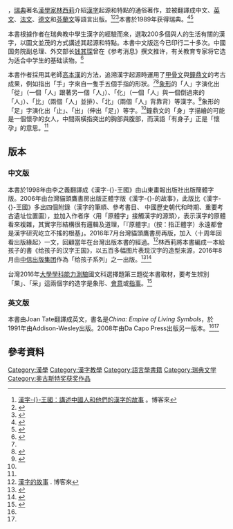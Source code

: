 {{TA
|T=zh-hans:汉字王国; zh:漢字王國; zh-tw:漢字的故事;
|1=zh-hans:汉字王国; zh:漢字王國; zh-tw:漢字的故事;
}}
{{Infobox book
|書名      = Tecknens rike: en berättelse om kineserna och deras skrivtecken
|圖像      = <!-- [[File:圖片|200px]] -->
|圖像說明  = 
|作者      = Cecilia Lindqvist（[[林西莉|林西莉]]）
|原名      = 
|中文書名  = 汉字-{}-王国（簡體中文）<br/>漢字的-{}-故事（正體中文）
|譯者      = 李之義
|插圖      = 31
|封面設計  = 
|出版地    = 瑞典[[斯德哥爾摩|斯德哥爾摩]]
|語言      = [[瑞典語|瑞典語]]
|系列      = 
|題材      = [[漢字|漢字]]
|類型      = 
|出版者    = Bonniers（瑞典語）。<br/>山東畫報出版社（簡體中文）。<br/>貓頭鷹書房（正體中文）
|出版日期  = 1989年
|中文版    = 1998年（簡體中文）。<br/>2006年3月27日（正體中文）。
|媒介      = 
|頁數      = 424頁（瑞典語）。<br/>350頁（簡體中文）。<br/>428頁（正體中文）。
|開本      = 
|isbn      = 9789134508576<ref name="Lindqvist1995">{{cite book|author=Cecilia Lindqvist|title=Tecknens rike: en berättelse om kineserna och deras skrivtecken|url=http://books.google.com/books?id=2v8mAQAACAAJ|year=1989年|publisher=Bonniers|isbn=978-91-34-50857-6}}</ref><br/>
978-7-80603-320-3（簡體中文）<ref name="Lindqvist1998">{{cite book|author=林西莉|title=汉字-{}-王国: 讲述中国人和他们的汉字的故事| url=http://books.google.com/books?id=TslGPAAACAAJ|date=1998年|publisher=山東畫報出版社|isbn=978-7-80603-320-3}}</ref><br/>9867415892（正體中文）<ref name="博客來">[http://www.books.com.tw/products/0010325245 漢字-{}-的故事] {{Wayback|url=http://www.books.com.tw/products/0010325245 |date=20160913064825 }}。博客來</ref>
|oclc      =  <!-- OCLC -->
|杜威十進制圖書分類法= 
|美國國會圖書館圖書分類法= 
|上一部作品= 
|下一部作品= 
|引用      = 
|被引用    = 
}}
{{作品名稱|name=Tecknens rike: en berättelse om kineserna och deras skrivtecken| lang=sv|cn=汉字王国|tw=漢字的故事}}，[[瑞典|瑞典]]著名[[漢學家|漢學家]][[林西莉|林西莉]]介紹[[漢字|漢字]]起源和特點的通俗著作，並被翻譯成中文、[[英文|英文]]、[[法文|法文]]、[[德文|德文]]和[[芬蘭文|芬蘭文]]等語言出版。<ref>[http://www.books.com.tw/products/CN10094522 漢字-{}-王國︰講述中國人和他們的漢字的故事] {{Wayback|url=http://www.books.com.tw/products/CN10094522 |date=20160913081949 }}。博客來</ref><ref name="LindqvistTate">{{cite book|author1=Cecilia Lindqvist|author2=Joan Tate|title=''China: Empire of Living Symbols''|url=http://books.google.com/books?id=xPwqMAYrL2gC|
location=Reading, Mass. |publisher=Addison-Wesley| date=August 1991 |isbn=978-0-201-57009-0|language=en}}</ref><ref name="Lindqvist1990">{{cite book|author=Cecilia Lindqvist|title=Eine Welt aus Zeichen: über die Chinesen und ihre Schrift|url=http://books.google.com/books?id=JPAgcgAACAAJ|date=1990年|location=München | publisher=Droemer Knaur|isbn=978-3-426-26482-9|language=de}}</ref>本書於1989年获得瑞典{{link-en|奥古斯特文学奖|August Prize}}。<ref>{{Cite news | url=http://news.xinhuanet.com/herald/2015-05/11/c_134228894.htm | title=林西莉：为《汉字王国》跑考古工地 | publisher=新华网 | date=2015-05-11 | access-date=2016-08-30 | archive-url=https://web.archive.org/web/20170305062903/http://news.xinhuanet.com/herald/2015-05/11/c_134228894.htm | archive-date=2017-03-05 | dead-url=no }}</ref><ref>{{cite web | url=http://www.augustpriset.se/bidrag/tecknens-rike | title=Tecknens rike | publisher=奥古斯特奖 | language=sv | access-date=2016-08-30 | archive-url=https://web.archive.org/web/20160911143926/http://www.augustpriset.se/bidrag/tecknens-rike | archive-date=2016-09-11 | dead-url=no }}</ref>

本書根據作者在瑞典教中學生漢字的經驗而來，選取200多個與人的生活有關的漢字，以圖文並茂的方式講述其起源和特點。本書中文版迄今已印行二十多次。中國国务院副总理、外交部长[[钱其琛|钱其琛]]曾在《参考消息》撰文推许，有关教育专家将它选为适合中学生的基础读物。<ref name="文汇报">{{cite news|url=http://www.whb.cn/zhuzhan/bihui/20160824/66924.html|title=林西莉笔下的中国|date=2016-08-24|newspaper=[[文匯報_(上海)|文汇报]]|access-date=2018-06-11|archive-url=https://web.archive.org/web/20180612143335/http://www.whb.cn/zhuzhan/bihui/20160824/66924.html|archive-date=2018-06-12|dead-url=no}}</ref>

本書作者採用其老師[[高本漢|高本漢]]的方法，追溯漢字起源時運用了[[甲骨文|甲骨文]]與[[鐘鼎文|鐘鼎文]]的考古成果，例如指出「手」字來自一隻手五個手指的形狀。<ref name="文汇报"/><ref>{{Cite web|url=http://www.publishersweekly.com/978-0-201-57009-0|title=Nonfiction Book Review: China: Empire of Living Symbols by Cecilia Lindqvist, Author  Addison Wesley Publishing Company $39.9 (423p) ISBN 978-0-201-57009-0|publisher=《[[出版者周刊|出版者周刊]]》|access-date=2016-08-29|archive-url=https://web.archive.org/web/20161013161710/http://www.publishersweekly.com/978-0-201-57009-0|archive-date=2016-10-13|dead-url=no}}</ref>[[象形|象形]]的「人」字演化出「從」（一個「人」跟著另一個「人」）、「化」（一個「人」與一個倒過來的「人」）、「比」（兩個「人」並排）、「北」（兩個「人」背靠背）等漢字。<ref name="LindqvistTate2008">{{cite book|author1=Cecilia Lindqvist|author2=Joan Tate|title=China: Empire of Living Symbols|url=http://books.google.com/books?id=UF__AgAAQBAJ&pg=PA26|year=2008|publisher=Da Capo Press| isbn=978-0-306-81609-3}}</ref>{{rp|26}}象形的「足」字演化出「止」、「出」（伸出「足」）等字。<ref name="LindqvistTate2008"/>{{rp|40}}鐘鼎文的「身」字描繪的可能是一個懷孕的女人，中間兩橫指突出的胸部與腹部，而漢語「有身子」正是「懷孕」的意思。<ref name="LindqvistTate2008"/>{{rp|41}}

==版本==
===中文版===
本書於1998年由李之義翻譯成《漢字-{}-王國》由山東畫報出版社出版簡體字版。2006年由台灣貓頭鷹書房出版正體字版《漢字-{}-的故事》，此版比《漢字-{}-王國》多出四個附錄（漢字的筆順、參考書目、 中國歷史朝代和時期、重要考古遺址位置圖），並加入作者序〈用「原體字」接觸漢字的源頭〉，表示漢字的原體看來複雜，其實字形結構很有邏輯及道理，「『原體字』（按：指正體字）永遠都會是漢字研究屹立不搖的根基」。2016年7月台灣貓頭鷹書房再版，加入〈十周年回看出版緣起〉一文，回顧當年在台灣出版本書的經過。<ref>[http://www.books.com.tw/products/0010723060 漢字的故事] {{Wayback|url=http://www.books.com.tw/products/0010723060 |date=20160818182128 }}. 博客來</ref>林西莉將本書編成一本給孩子的書《给孩子的汉字王国》，以五百多幅图片表现汉字的造型来源，2016年8月由[[中信出版集团|中信出版集团]]作為「给孩子系列」之一出版。<ref>{{Cite book| url=https://www.amazon.cn/%E5%9B%BE%E4%B9%A6/dp/B01K6DWBXY| title=《给孩子的汉字王国》| page=304页| isbn=9787508664972| location=北京市| publisher=中信出版集团| date=2016年8月29日| access-date=2016-08-30| archive-url=https://web.archive.org/web/20160911001743/https://www.amazon.cn/%E5%9B%BE%E4%B9%A6/dp/B01K6DWBXY| archive-date=2016-09-11| dead-url=no}}</ref><ref>{{Cite web | url=http://book.jyb.cn/mjys/201608/t20160829_670602.html | title=林西莉：給孩子的漢字王國 | date=2016年8月29日 | publisher=中國教育新聞網 | access-date=2016-08-30 | archive-url=https://web.archive.org/web/20160920190828/http://book.jyb.cn/mjys/201608/t20160829_670602.html | archive-date=2016-09-20 | dead-url=no }}</ref>

台灣2016年[[大學學科能力測驗|大學學科能力測驗]]國文科選擇題第三題從本書取材，要考生辨別「果」、「采」這兩個字的造字是象形、[[會意|會意]]或[[指事|指事]]。<ref>{{Cite news | url=http://udn.com/news/story/6885/1460548 | title=「漢字的故事」風靡全球 瑞典學者寫的 | date=2016-01-23 | newspaper=[[聯合報|聯合報]] | access-date=2016-08-29 | archive-url=https://web.archive.org/web/20160923005353/http://udn.com/news/story/6885/1460548 | archive-date=2016-09-23 | dead-url=no }}</ref>

===英文版===
本書由Joan Tate翻譯成英文，書名是''China: Empire of Living Symbols''，於1991年由Addison-Wesley出版。2008年由Da Capo Press出版另一版本。<ref name="LindqvistTate"/><ref name="LindqvistTate2008"/>

==參考資料==
{{Reflist}}

[[Category:漢學|Category:漢學]]
[[Category:漢字教學|Category:漢字教學]]
[[Category:語言學書籍|Category:語言學書籍]]
[[Category:瑞典文学|Category:瑞典文学]]
[[Category:奥古斯特奖获奖作品|Category:奥古斯特奖获奖作品]]